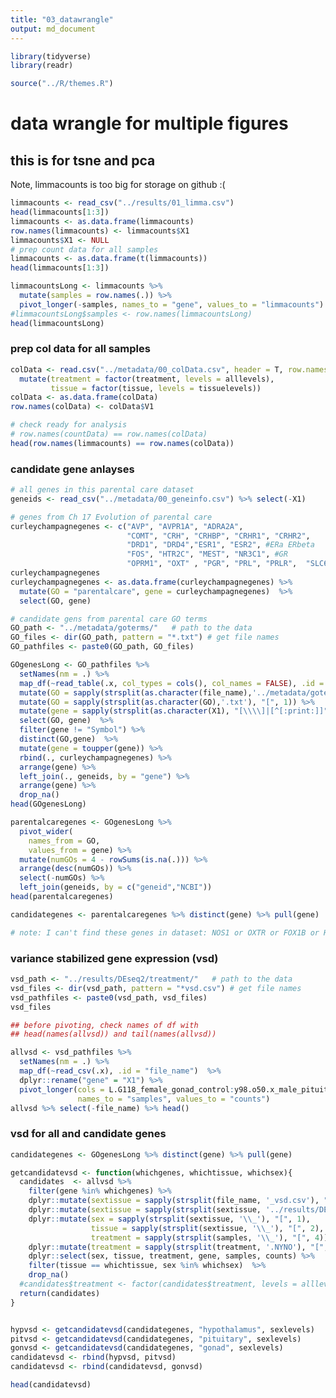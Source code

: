 ```yaml
---
title: "03_datawrangle"
output: md_document
---
```


```r
library(tidyverse)
library(readr)

source("../R/themes.R")
```


# data wrangle for multiple figures


## this is for tsne and pca

Note, limmacounts is too big for storage on github :(

```r
limmacounts <- read_csv("../results/01_limma.csv")
head(limmacounts[1:3])
limmacounts <- as.data.frame(limmacounts)
row.names(limmacounts) <- limmacounts$X1
limmacounts$X1 <- NULL
# prep count data for all samples
limmacounts <- as.data.frame(t(limmacounts))
head(limmacounts[1:3])

limmacountsLong <- limmacounts %>%
  mutate(samples = row.names(.)) %>%
  pivot_longer(-samples, names_to = "gene", values_to = "limmacounts")
#limmacountsLong$samples <- row.names(limmacountsLong)
head(limmacountsLong)
```


### prep col data for all samples

```r
colData <- read.csv("../metadata/00_colData.csv", header = T, row.names = 1) %>%
  mutate(treatment = factor(treatment, levels = alllevels),
         tissue = factor(tissue, levels = tissuelevels))
colData <- as.data.frame(colData)
row.names(colData) <- colData$V1

# check ready for analysis
# row.names(countData) == row.names(colData)
head(row.names(limmacounts) == row.names(colData))
```


### candidate gene anlayses

```r
# all genes in this parental care dataset 
geneids <- read_csv("../metadata/00_geneinfo.csv") %>% select(-X1) 

# genes from Ch 17 Evolution of parental care
curleychampagnegenes <- c("AVP", "AVPR1A", "ADRA2A",    
                          "COMT", "CRH", "CRHBP", "CRHR1", "CRHR2", 
                          "DRD1", "DRD4","ESR1", "ESR2", #ERa ERbeta
                          "FOS", "HTR2C", "MEST", "NR3C1", #GR
                          "OPRM1", "OXT" , "PGR", "PRL", "PRLR",  "SLC6A4") #5HTT
curleychampagnegenes
curleychampagnegenes <- as.data.frame(curleychampagnegenes) %>%
  mutate(GO = "parentalcare", gene = curleychampagnegenes)  %>%
  select(GO, gene)

# candidate gens from parental care GO terms 
GO_path <- "../metadata/goterms/"   # path to the data
GO_files <- dir(GO_path, pattern = "*.txt") # get file names
GO_pathfiles <- paste0(GO_path, GO_files)

GOgenesLong <- GO_pathfiles %>%
  setNames(nm = .) %>% 
  map_df(~read_table(.x, col_types = cols(), col_names = FALSE), .id = "file_name") %>% 
  mutate(GO = sapply(strsplit(as.character(file_name),'../metadata/goterms/'), "[", 2)) %>% 
  mutate(GO = sapply(strsplit(as.character(GO),'.txt'), "[", 1)) %>% 
  mutate(gene = sapply(strsplit(as.character(X1), "[\\\\]|[^[:print:]]" ), "[", 2)) %>% 
  select(GO, gene)  %>%
  filter(gene != "Symbol") %>%
  distinct(GO,gene)  %>%
  mutate(gene = toupper(gene)) %>%
  rbind(., curleychampagnegenes) %>%
  arrange(gene) %>%
  left_join(., geneids, by = "gene") %>%
  arrange(gene) %>%
  drop_na() 
head(GOgenesLong)

parentalcaregenes <- GOgenesLong %>% 
  pivot_wider(
    names_from = GO,
    values_from = gene) %>%
  mutate(numGOs = 4 - rowSums(is.na(.))) %>%
  arrange(desc(numGOs)) %>%
  select(-numGOs) %>%
  left_join(geneids, by = c("geneid","NCBI"))
head(parentalcaregenes)

candidategenes <- parentalcaregenes %>% distinct(gene) %>% pull(gene)

# note: I can't find these genes in dataset: NOS1 or OXTR or FOX1B or HTR5A

```


### variance stabilized gene expression  (vsd) 

```r
vsd_path <- "../results/DEseq2/treatment/"   # path to the data
vsd_files <- dir(vsd_path, pattern = "*vsd.csv") # get file names
vsd_pathfiles <- paste0(vsd_path, vsd_files)
vsd_files

## before pivoting, check names of df with
## head(names(allvsd)) and tail(names(allvsd))

allvsd <- vsd_pathfiles %>%
  setNames(nm = .) %>% 
  map_df(~read_csv(.x), .id = "file_name")  %>% 
  dplyr::rename("gene" = "X1") %>% 
  pivot_longer(cols = L.G118_female_gonad_control:y98.o50.x_male_pituitary_inc.d3, 
               names_to = "samples", values_to = "counts") 
allvsd %>% select(-file_name) %>% head()
```





### vsd for all and candidate genes


```r
candidategenes <- GOgenesLong %>% distinct(gene) %>% pull(gene)

getcandidatevsd <- function(whichgenes, whichtissue, whichsex){
  candidates  <- allvsd %>%
    filter(gene %in% whichgenes) %>%
    dplyr::mutate(sextissue = sapply(strsplit(file_name, '_vsd.csv'), "[", 1)) %>%
    dplyr::mutate(sextissue = sapply(strsplit(sextissue, '../results/DEseq2/treatment/'), "[", 2)) %>%
    dplyr::mutate(sex = sapply(strsplit(sextissue, '\\_'), "[", 1),
                  tissue = sapply(strsplit(sextissue, '\\_'), "[", 2),
                  treatment = sapply(strsplit(samples, '\\_'), "[", 4)) %>%
    dplyr::mutate(treatment = sapply(strsplit(treatment, '.NYNO'), "[", 1)) %>%
    dplyr::select(sex, tissue, treatment, gene, samples, counts) %>%
    filter(tissue == whichtissue, sex %in% whichsex)  %>%
    drop_na()
  #candidates$treatment <- factor(candidates$treatment, levels = alllevels)
  return(candidates)
}


hypvsd <- getcandidatevsd(candidategenes, "hypothalamus", sexlevels)
pitvsd <- getcandidatevsd(candidategenes, "pituitary", sexlevels)
gonvsd <- getcandidatevsd(candidategenes, "gonad", sexlevels)
candidatevsd <- rbind(hypvsd, pitvsd)
candidatevsd <- rbind(candidatevsd, gonvsd)

head(candidatevsd)
```


